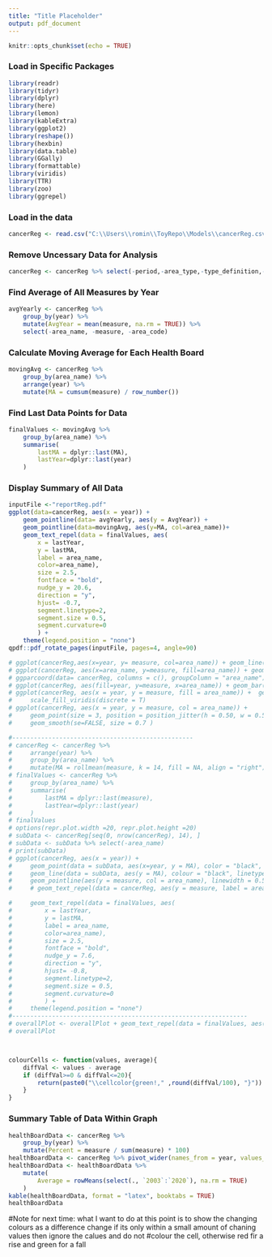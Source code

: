 ```yaml
--- 
title: "Title Placeholder"
output: pdf_document
---
```


```r
knitr::opts_chunk$set(echo = TRUE)
```

### Load in Specific Packages
```r
library(readr)
library(tidyr)
library(dplyr)
library(here)
library(lemon)
library(kableExtra)
library(ggplot2)
library(reshape())
library(hexbin)
library(data.table)
library(GGally)
library(formattable)
library(viridis)
library(TTR)
library(zoo)
library(ggrepel)
```

### Load in the data 
```r
cancerReg <- read.csv("C:\\Users\\romin\\ToyRepo\\Models\\cancerReg.csv") 
```


### Remove Uncessary Data for Analysis
```r
cancerReg <- cancerReg %>% select(-period,-area_type,-type_definition,-indicator, -upper_confidence_interval, -lower_confidence_interval, -numerator)
```

### Find Average of All Measures by Year
```r
avgYearly <- cancerReg %>%
    group_by(year) %>%
    mutate(AvgYear = mean(measure, na.rm = TRUE)) %>%
    select(-area_name, -measure, -area_code)
```

### Calculate Moving Average for Each Health Board
```r
movingAvg <- cancerReg %>%
    group_by(area_name) %>%
    arrange(year) %>%
    mutate(MA = cumsum(measure) / row_number())

```

### Find Last Data Points for Data
```r
finalValues <- movingAvg %>%
    group_by(area_name) %>%
    summarise(
        lastMA = dplyr::last(MA),
        lastYear=dplyr::last(year)
    )
```




### Display Summary of All Data
```r
inputFile <-"reportReg.pdf"
ggplot(data=cancerReg, aes(x = year)) +
    geom_pointline(data= avgYearly, aes(y = AvgYear)) +
    geom_pointline(data=movingAvg, aes(y=MA, col=area_name))+
    geom_text_repel(data = finalValues, aes(
        x = lastYear,
        y = lastMA,
        label = area_name,
        color=area_name),
        size = 2.5, 
        fontface = "bold",
        nudge_y = 20.6,
        direction = "y",
        hjust= -0.7,
        segment.linetype=2,
        segment.size = 0.5,
        segment.curvature=0
        ) +
    theme(legend.position = "none") 
qpdf::pdf_rotate_pages(inputFile, pages=4, angle=90)
```
```r

# ggplot(cancerReg,aes(x=year, y= measure, col=area_name)) + geom_line() + geom_point()
# ggplot(cancerReg, aes(x=area_name, y=measure, fill=area_name)) + geom_violin()
# ggparcoord(data= cancerReg, columns = c(), groupColumn = "area_name")
# ggplot(cancerReg, aes(fill=year, y=measure, x=area_name)) + geom_bar(position = "stack", stat = "identity")
# ggplot(cancerReg, aes(x = year, y = measure, fill = area_name)) +  geom_area(alpha=0.6 , size=.5, colour="white") +
#     scale_fill_viridis(discrete = T)
# ggplot(cancerReg, aes(x = year, y = measure, col = area_name)) +
#     geom_point(size = 3, position = position_jitter(h = 0.50, w = 0.50), alpha = 0.5) +
#     geom_smooth(se=FALSE, size = 0.7 )

#--------------------------------------------------
# cancerReg <- cancerReg %>%
#     arrange(year) %>%
#     group_by(area_name) %>%
#     mutate(MA = rollmean(measure, k = 14, fill = NA, align = "right"))
# finalValues <- cancerReg %>%
#     group_by(area_name) %>%
#     summarise(
#         lastMA = dplyr::last(measure),
#         lastYear=dplyr::last(year)
#     )
# finalValues
# options(repr.plot.width =20, repr.plot.height =20) 
# subData <- cancerReg[seq(0, nrow(cancerReg), 14), ]
# subData <- subData %>% select(-area_name)
# print(subData)
# ggplot(cancerReg, aes(x = year)) +
#     geom_point(data = subData, aes(x=year, y = MA), color = "black", size = 2) +
#     geom_line(data = subData, aes(y = MA), colour = "black", linetype = "dashed", size = 0.7) +
#     geom_pointline(aes(y = measure, col = area_name), linewidth = 0.5, alpha = 0.5) +
#     # geom_text_repel(data = cancerReg, aes(y = measure, label = area_name), nudge_x = 1, na.rm = TRUE)+

#     geom_text_repel(data = finalValues, aes(
#         x = lastYear,
#         y = lastMA,
#         label = area_name,
#         color=area_name),
#         size = 2.5, 
#         fontface = "bold",
#         nudge_y = 7.6,
#         direction = "y",
#         hjust= -0.8,
#         segment.linetype=2,
#         segment.size = 0.5,
#         segment.curvature=0
#         ) +
#     theme(legend.position = "none") 
#-----------------------------------------------------------------
# overallPlot <- overallPlot + geom_text_repel(data = finalValues, aes(x = lastYear, y = lastMA, label = area_name), max.overlaps = Inf)
# overallPlot




``` 

```r
colourCells <- function(values, average){
    diffVal <- values - average
    if (diffVal>=0 & diffVal<=20){
        return(paste0("\\cellcolor{green!," ,round(diffVal/100), "}"))
    }
}
```



### Summary Table of Data Within Graph 
```r
healthBoardData <- cancerReg %>%
    group_by(year) %>%
    mutate(Percent = measure / sum(measure) * 100)
healthBoardData <- cancerReg %>% pivot_wider(names_from = year, values_from = measure)
healthBoardData <- healthBoardData %>%
    mutate(
        Average = rowMeans(select(., `2003`:`2020`), na.rm = TRUE)
    )
kable(healthBoardData, format = "latex", booktabs = TRUE)
healthBoardData
``` 


#Note for next time: what I want to do at this point is to show the changing colours as a difference change if its only within a small amount of chaning values then ignore the calues and do not 
#colour the cell, otherwise red fir a rise and green for a fall 